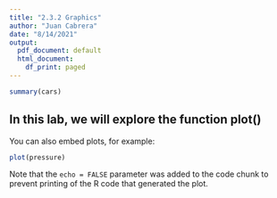 ```yaml
---
title: "2.3.2 Graphics"
author: "Juan Cabrera"
date: "8/14/2021"
output:
  pdf_document: default
  html_document:
    df_print: paged
---
```


```r
summary(cars)
```

## In this lab, we will explore the function plot()

You can also embed plots, for example:

```r
plot(pressure)
```

Note that the `echo = FALSE` parameter was added to the code chunk to prevent printing of the R code that generated the plot.
